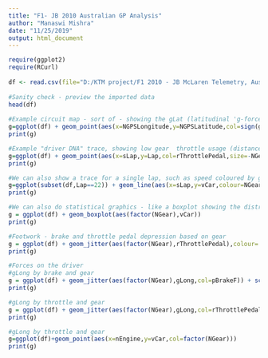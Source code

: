 ---
title: "F1- JB 2010 Australian GP Analysis"
author: "Manaswi Mishra"
date: "11/25/2019"
output: html_document
---

```{r}
require(ggplot2)
require(RCurl)
 
df <- read.csv(file="D:/KTM project/F1 2010 - JB McLaren Telemetry, Australia.csv", header=TRUE, sep=",")
 
#Sanity check - preview the imported data
head(df)
 
#Example circuit map - sort of - showing the gLat (latitudinal 'g-force') values around the circuit (point size is absolute value of gLat, colour has two values, one for + and one for - values (swing to left and swing to right)).
g=ggplot(df) + geom_point(aes(x=NGPSLongitude,y=NGPSLatitude,col=sign(gLat),size=abs(gLat)))
print(g)

```


```{r}
#Example "driver DNA" trace, showing low gear  throttle usage (distance round track on x-axis, lap number on y axis, node size is inversely proportional to gear number (low gear, large point size), colour relativ to throttlepedal depression
g=ggplot(df) + geom_point(aes(x=sLap,y=Lap,col=rThrottlePedal,size=-NGear)) + scale_colour_gradient(low='red',high='green')
print(g)

```


```{r}
#We can also show a trace for a single lap, such as speed coloured by gear
g=ggplot(subset(df,Lap==22)) + geom_line(aes(x=sLap,y=vCar,colour=NGear))
print(g)
```


```{r}
#We can also do statistical graphics - like a boxplot showing the distribution of speed values by gear
g = ggplot(df) + geom_boxplot(aes(factor(NGear),vCar))
print(g)


```


```{r}
#Footwork - brake and throttle pedal depression based on gear
g = ggplot(df) + geom_jitter(aes(factor(NGear),rThrottlePedal),colour='darkgreen') + geom_jitter(aes(factor(NGear),pBrakeF),colour='darkred')
print(g)

```


```{r}
#Forces on the driver
#gLong by brake and gear
g = ggplot(df) + geom_jitter(aes(factor(NGear),gLong,col=pBrakeF)) + scale_colour_gradient(low='red',high='green')
print(g)

```



```{r}
#gLong by throttle and gear
g = ggplot(df) + geom_jitter(aes(factor(NGear),gLong,col=rThrottlePedal)) + scale_colour_gradient(low='red',high='green')
print(g)
```



```{r}
#gLong by throttle and gear
g=ggplot(df)+geom_point(aes(x=nEngine,y=vCar,col=factor(NGear)))
print(g)


```



